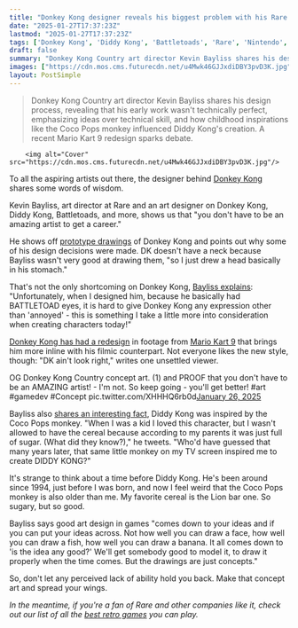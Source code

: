 ```yaml
---
title: "Donkey Kong designer reveals his biggest problem with his Rare redesign, and explains how his childhood breakfast cereal ban shaped Diddy Kong, too"
date: "2025-01-27T17:37:23Z"
lastmod: "2025-01-27T17:37:23Z"
tags: ['Donkey Kong', 'Diddy Kong', 'Battletoads', 'Rare', 'Nintendo', 'Platformer', 'Retro Games', 'Game Design', 'Concept Art', 'Mario Kart 9']
draft: false
summary: "Donkey Kong Country art director Kevin Bayliss shares his design process, revealing that his early work wasn't technically perfect, emphasizing ideas over technical skill, and how childhood inspirations like the Coco Pops monkey influenced Diddy Kong's creation.  A recent Mario Kart 9 redesign sparks debate."
images: ["https://cdn.mos.cms.futurecdn.net/u4Mwk46GJJxdiDBY3pvD3K.jpg"]
layout: PostSimple
---
```

> Donkey Kong Country art director Kevin Bayliss shares his design process, revealing that his early work wasn't technically perfect, emphasizing ideas over technical skill, and how childhood inspirations like the Coco Pops monkey influenced Diddy Kong's creation.  A recent Mario Kart 9 redesign sparks debate.


        <img alt="Cover" src="https://cdn.mos.cms.futurecdn.net/u4Mwk46GJJxdiDBY3pvD3K.jpg"/>
        
To all the aspiring artists out there, the designer behind [Donkey Kong](https://www.gamesradar.com/the-making-of-donkey-kong-country/) shares some words of wisdom.

Kevin Bayliss, art director at Rare and an art designer on Donkey Kong, Diddy Kong, Battletoads, and more, shows us that "you don't have to be an amazing artist to get a career."

He shows off [<u>prototype drawings</u>](https://x.com/Kev_Bayliss/status/1883546044480503897) of Donkey Kong and points out why some of his design decisions were made. DK doesn't have a neck because Bayliss wasn't very good at drawing them, "so I just drew a head basically in his stomach."

That's not the only shortcoming on Donkey Kong, [<u>Bayliss explains</u>](https://x.com/Kev_Bayliss/status/1883094732680958129): "Unfortunately, when I designed him, because he basically had BATTLETOAD eyes, it is hard to give Donkey Kong any expression other than 'annoyed' - this is something I take a little more into consideration when creating characters today!"

[<u>Donkey Kong has had a redesign</u>](https://www.gamesradar.com/games/super-mario/switch-2-mario-kart-trailer-reveals-a-whole-new-donkey-kong-seemingly-inspired-by-the-mario-movie-dk-aint-look-right/) in footage from [<u>Mario Kart 9</u>](https://www.gamesradar.com/mario-kart-9-guide/) that brings him more inline with his filmic counterpart. Not everyone likes the new style, though: "DK ain't look right," writes one unsettled viewer.

OG Donkey Kong Country concept art. (1) and PROOF that you don't have to be an AMAZING artist! - I'm not. So keep going - you'll get better! #art #gamedev #Concept pic.twitter.com/XHHHQ6rb0d[January 26, 2025](https://twitter.com/Kev_Bayliss/status/1883546044480503897)

Bayliss also [shares an interesting fact](https://x.com/Kev_Bayliss/status/1883240536028627227), Diddy Kong was inspired by the Coco Pops monkey. "When I was a kid I loved this character, but I wasn't allowed to have the cereal because according to my parents it was just full of sugar. (What did they know?)," he tweets. "Who'd have guessed that many years later, that same little monkey on my TV screen inspired me to create DIDDY KONG?"

It's strange to think about a time before Diddy Kong. He's been around since 1994, just before I was born, and now I feel weird that the Coco Pops monkey is also older than me. My favorite cereal is the Lion bar one. So sugary, but so good.

Bayliss says good art design in games "comes down to your ideas and if you can put your ideas across. Not how well you can draw a face, how well you can draw a fish, how well you can draw a banana. It all comes down to 'is the idea any good?' We'll get somebody good to model it, to draw it properly when the time comes. But the drawings are just concepts."

So, don't let any perceived lack of ability hold you back. Make that concept art and spread your wings.

*In the meantime, if you're a fan of Rare and other companies like it, check out our list of all the *[<em>best retro games</em>](https://www.gamesradar.com/best-retro-games/)* you can play.*
        